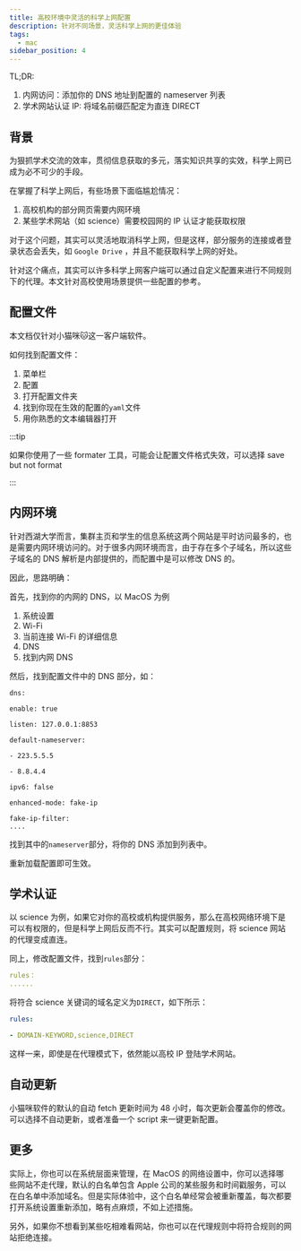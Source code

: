 ```yaml
---
title: 高校环境中灵活的科学上网配置
description: 针对不同场景，灵活科学上网的更佳体验
tags:
  - mac
sidebar_position: 4
---
```

TL;DR:
1. 内网访问：添加你的 DNS 地址到配置的 nameserver 列表
2. 学术网站认证 IP: 将域名前缀匹配定为直连 DIRECT

## 背景

为狠抓学术交流的效率，贯彻信息获取的多元，落实知识共享的实效，科学上网已成为必不可少的手段。

在掌握了科学上网后，有些场景下面临尴尬情况：
1. 高校机构的部分网页需要内网环境
2. 某些学术网站（如 science）需要校园网的 IP 认证才能获取权限

对于这个问题，其实可以灵活地取消科学上网，但是这样，部分服务的连接或者登录状态会丢失，如 `Google Drive` ，并且不能获取科学上网的好处。

针对这个痛点，其实可以许多科学上网客户端可以通过自定义配置来进行不同规则下的代理。本文针对高校使用场景提供一些配置的参考。


## 配置文件

本文档仅针对小猫咪🐱这一客户端软件。

如何找到配置文件：
1. 菜单栏
2. 配置
3. 打开配置文件夹
4. 找到你现在生效的配置的`yaml`文件
5. 用你熟悉的文本编辑器打开

:::tip

如果你使用了一些 formater 工具，可能会让配置文件格式失效，可以选择 save but not format

:::

## 内网环境

针对西湖大学而言，集群主页和学生的信息系统这两个网站是平时访问最多的，也是需要内网环境访问的。对于很多内网环境而言，由于存在多个子域名，所以这些子域名的 DNS 解析是内部提供的，而配置中是可以修改 DNS 的。

因此，思路明确：

首先，找到你的内网的 DNS，以 MacOS 为例
1. 系统设置
2. Wi-Fi
3. 当前连接 Wi-Fi 的详细信息
4. DNS
5. 找到内网 DNS

然后，找到配置文件中的 DNS 部分，如：

```
dns:

enable: true

listen: 127.0.0.1:8853

default-nameserver:

- 223.5.5.5

- 8.8.4.4

ipv6: false

enhanced-mode: fake-ip

fake-ip-filter:
....
```

找到其中的`nameserver`部分，将你的 DNS 添加到列表中。

重新加载配置即可生效。

## 学术认证

以 science 为例，如果它对你的高校或机构提供服务，那么在高校网络环境下是可以有权限的，但是科学上网后反而不行。其实可以配置规则，将 science 网站的代理变成直连。

同上，修改配置文件，找到`rules`部分：

```yaml
rules：
......
```

将符合 science 关键词的域名定义为`DIRECT`，如下所示：
```yaml
rules:

- DOMAIN-KEYWORD,science,DIRECT
```

这样一来，即使是在代理模式下，依然能以高校 IP 登陆学术网站。

## 自动更新

小猫咪软件的默认的自动 fetch 更新时间为 48 小时，每次更新会覆盖你的修改。可以选择不自动更新，或者准备一个 script 来一键更新配置。

## 更多

实际上，你也可以在系统层面来管理，在 MacOS 的网络设置中，你可以选择哪些网站不走代理，默认的白名单包含 Apple 公司的某些服务和时间戳服务，可以在白名单中添加域名。但是实际体验中，这个白名单经常会被重新覆盖，每次都要打开系统设置重新添加，略有点麻烦，不如上述措施。

另外，如果你不想看到某些吃相难看网站，你也可以在代理规则中将符合规则的网站拒绝连接。